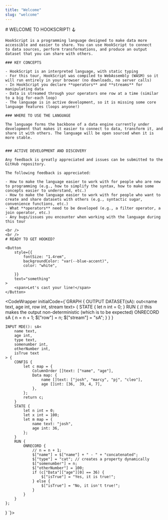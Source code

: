 ```yaml
---
title: "Welcome"
slug: "welcome"
---
```



<InstructionsWrapper>
    # WELCOME TO HOOKSCRIPT! <span style={{ textShadow: "1px 1px var(--dark-purple)"}}>🪝</span>

	HookScript is a programming language designed to make data more accessible and easier to share. You can use HookScript to connect
	to data sources, perform transformations, and produce an output dataset that you can share with others.

	### KEY CONCEPTS

	- HookScript is an interpreted language, with static typing
	- For this tour, HookScript was compiled to WebAssembly (WASM) so it will run entirely in your browser (no downloads, no server calls)
	- In HookScript you declare **operators** and **streams** for manipulating data
	- Data is streamed through your operators one row at a time (similar to a big for-each loop)
	- The language is in active development, so it is missing some core language features (loops anyone!)

	### WHERE TO USE THE LANGUAGE

	The language forms the backbone of a data engine currently under development that makes it easier to connect to data, transform it, and share it with others. The language will be open sourced when it is more stable.
	

    ### ACTIVE DEVELOPMENT AND DISCOVERY
	
	Any feedback is greatly appreciated and issues can be submitted to the GitHub repository.
	
	The following feedback is appreciated:

	- How to make the language easier to work with for people who are new to programming (e.g., how to simplify the syntax, how to make some concepts easier to understand, etc.)
	- How to make the language easier to work with for people who want to create and share datasets with others (e.g., syntactic sugar, convenience functions, etc.)
	- What **operators** need to be developed (e.g., a filter operator, a join operator, etc.)
	- Any bugs/issues you encounter when working with the language during this tour
	
	<br />
	<br />
    # READY TO GET HOOKED?

	<Button
		style={{
			fontSize: "1.4rem",
			backgroundColor: "var(--blue-accent)",
			color: "white",
			
		}}
		text="something"
	>
		<span>Let's cast your line!</span>
	</Button>

</InstructionsWrapper>

<CodeWrapper initialCode={`GRAPH {
	OUTPUT DATASET(sA): out<name text, age int, row int, stream text> {
		STATE {
			let n int = 0;
		}
		RUN {
			// this makes the output non-deterministic (which is to be expected)
			ONRECORD sA {
				n = n + 1;
				$["row"] = n;
				$["stream"] = "sA";
			}
		}
	}
	
	INPUT MDE(): sA<
		name text,
		age int,
		type text,
		somenumber int,
		otherNumber int,
		isTrue text
	> {
		CONFIG {
			let c map = {
				ColumnOrder []text: ["name", "age"],
				Data map: {
					name []text: ["josh", "marcy", "pj", "cleo"],
					age []int: [36,  39, 4, 7],
				},
			};
			return c;
		}
		STATE {
			let n int = 0;
			let x int = 100;
			let m map = {
				name text: "josh",
				age int: 36,
			};
		}
		RUN {
			ONRECORD {
				// n = n + 1;
				$["name"] = $["name"] + " - " + "concatenated";
				$["type"] = "cat"; // creates a property dynamically
				$["somenumber"] = n;
				$["otherNumber"] = 100;
				if (c["Data"]["age"][0] == 36) {
					$["isTrue"] = "Yes, it is true!";
				} else {
					$["isTrue"] = "No, it isn't true!";
				}
			}
		}
	};
}
`}>
</CodeWrapper>
